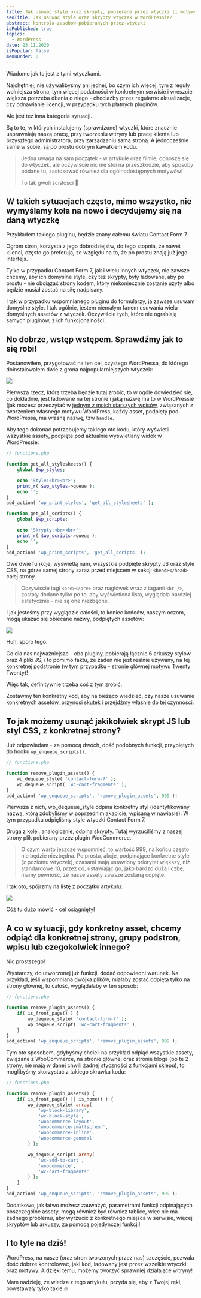 ```yaml
---
title: Jak usuwać style oraz skrypty, pobierane przez wtyczki (i motywy) w WordPressie?
seoTitle: Jak usuwać style oraz skrypty wtyczek w WordPressie?
abstract: kontrola-zasobow-pobieranych-przez-wtyczki
isPublished: true
topics:
  - WordPress
date: 23.11.2020
isPopular: false
menuOrder: 0
---
```


Wiadomo jak to jest z tymi wtyczkami.

Najchętniej, nie używalibyśmy ani jednej, bo czym ich więcej, tym z reguły wolniejsza strona, tym więcej podatności w konkretnym serwisie i wreszcie większa potrzeba dbania o niego - chociażby przez regularne aktualizacje, czy odnawianie licencji, w przypadku tych płatnych pluginów.


<VideoInterlude
  id="a6CtXekVir8"
  title="Własne bloki w WordPress Gutenberg #008 – panel boczny (sidebar)"
/>

Ale jest też inna kategoria sytuacji.

Są to te, w których instalujemy (sprawdzone) wtyczki, które znacznie usprawniają naszą pracę, przy tworzeniu witryny lub pracę klienta lub przyszłego administratora, przy zarządzaniu samą stroną. A jednocześnie same w sobie, są po prostu dobrym kawałkiem kodu.

> Jedna uwaga na sam początek - w artykule oraz filmie, odnoszę się do wtyczek, ale oczywiście nic nie stoi na przeszkodzie, aby sposoby podane tu, zastosować również dla ogólnodostępnych motywów!
>
> To tak gwoli ścisłości 🌷

## W takich sytuacjach często, mimo wszystko, nie wymyślamy koła na nowo i decydujemy się na daną wtyczkę

Przykładem takiego pluginu, będzie znany całemu światu Contact Form 7.

Ogrom stron, korzysta z jego dobrodziejstw, do tego stopnia, że nawet klienci, często go preferują, ze względu na to, że po prostu znają już jego interfejs.

Tylko w przypadku Contact Form 7, jak i wielu innych wtyczek, nie zawsze chcemy, aby ich domyślne style, czy też skrypty, były ładowane, aby po prostu - nie obciążać strony kodem, który niekoniecznie zostanie użyty albo będzie musiał zostać na siłę nadpisany.

I tak w przypadku wspomnianego pluginu do formularzy, ja zawsze usuwam domyślne style. I tak ogólnie, jestem niemałym fanem usuwania wielu domyślnych assetów z wtyczek. Oczywiście tych, które nie ograbiają samych pluginów, z ich funkcjonalności.

## No dobrze, wstęp wstępem. Sprawdźmy jak to się robi!

Postanowiłem, przygotować na ten cel, czystego WordPressa, do którego doinstalowałem dwie z grona najpopularniejszych wtyczek:

![](./wtyczki.jpg)

Pierwsza rzecz, którą trzeba będzie tutaj zrobić, to w ogóle dowiedzieć się, co dokładnie, jest ładowane na tej stronie i jaką nazwę ma to w WordPressie (jak możesz przeczytać w [jednym z moich starszych wpisów](./artykuly/jak-stworzyc-motyw-wordpress-006), związanych z tworzeniem własnego motywu WordPress, każdy asset, podpięty pod WordPressa, ma własną nazwę, tzw `handle`.

Aby tego dokonać potrzebujemy takiego oto kodu, który wyświetli wszystkie assety, podpięte pod aktualnie wyświetlany widok w WordPressie:

```php
// functions.php

function get_all_stylesheets() {
    global $wp_styles;

	echo 'Style:<br><br>';
    print_r( $wp_styles->queue );
	echo '';
}
add_action( 'wp_print_styles', 'get_all_stylesheets' );

function get_all_scripts() {
    global $wp_scripts;

	echo 'Skrypty:<br><br>';
    print_r( $wp_scripts->queue );
	echo '';
}
add_action( 'wp_print_scripts', 'get_all_scripts' );
```

Owe dwie funkcje, wyświetlą nam, wszystkie podpięte skrypty JS oraz style CSS, na górze samej strony zaraz przed miejscem w sekcji `<head></head>` całej strony.

> Oczywiście tagi `<pre></pre>` oraz nagłówek wraz z tagami `<br />`, zostały dodane tylko po to, aby wyświetlona lista, wyglądała bardziej estetycznie - nie są one niezbędne.

I jak jesteśmy przy wyglądzie całości, to koniec końców, naszym oczom, mogą ukazać się obiecane nazwy, podpiętych assetów:

![](./wszystkie-zasoby.jpg)

Huh, sporo tego.

Co dla nas najważniejsze - oba pluginy, pobierają łącznie 6 arkuszy stylów oraz 4 pliki JS, i to pomimo faktu, że żaden nie jest realnie używany, na tej konkretnej podstronie (w tym przypadku - stronie głównej motywu Twenty Twenty)!

Więc tak, definitywnie trzeba coś z tym zrobić.

Zostawmy ten konkretny kod, aby na bieżąco wiedzieć, czy nasze usuwanie konkretnych assetów, przynosi skutek i przejdźmy właśnie do tej czynności.

## To jak możemy usunąć jakikolwiek skrypt JS lub styl CSS, z konkretnej strony?

Już odpowiadam - za pomocą dwóch, dość podobnych funkcji, przypiętych do hooku `wp_enqueue_scripts()`.

```php
// functions.php

function remove_plugin_assets() {
	wp_dequeue_style( 'contact-form-7' );
	wp_dequeue_script( 'wc-cart-fragments' );
}
add_action( 'wp_enqueue_scripts', 'remove_plugin_assets', 999 );
```

Pierwsza z nich, wp_dequeue_style odpina konkretny styl (identyfikowany nazwą, którą zdobyliśmy w poprzednim akapicie, wpisaną w nawiasie). W tym przypadku odpięliśmy style wtyczki Contact Form 7.

Druga z kolei, analogicznie, odpina skrypty. Tutaj wyrzuciliśmy z naszej strony plik pobierany przez plugin WooCommerce.

> O czym warto jeszcze wspomnieć, to wartość 999, na końcu często nie będzie niezbędna. Po prostu, akcje, podpinające konkretne style (z poziomu wtyczek), czasami mają ustawiony priorytet większy, niż standardowe 10, przez co, ustawiając go, jako bardzo dużą liczbę, mamy pewność, że nasze assety zawsze zostaną odpięte.

I tak oto, spójrzmy na listę z początku artykułu:

![](./zasoby-po-usunieciu.jpg)

Cóż tu dużo mówić - cel osiągnięty!

## A co w sytuacji, gdy konkretny asset, chcemy odpiąć dla konkretnej strony, grupy podstron, wpisu lub czegokolwiek innego?

Nic prostszego!

Wystarczy, do utworzonej już funkcji, dodać odpowiedni warunek. Na przykład, jeśli wspomniana dwójka plików, miałaby zostać odpięta tylko na strony głównej, to całość, wyglądałaby w ten sposób:

```php
// functions.php

function remove_plugin_assets() {
  	if( is_front_page() ) {
        wp_dequeue_style( 'contact-form-7' );
        wp_dequeue_script( 'wc-cart-fragments' );
    }
}
add_action( 'wp_enqueue_scripts', 'remove_plugin_assets', 999 );
```

Tym oto sposobem, gdybyśmy chcieli na przykład odpiąć wszystkie assety, związane z WooCommerce, na stronie głównej oraz stronie bloga (bo te 2 strony, nie mają w danej chwili żadnej styczności z funkcjami sklepu), to moglibyśmy skorzystać z takiego skrawka kodu:

```php
// functions.php

function remove_plugin_assets() {
  	if( is_front_page() || is_home() ) {
		wp_dequeue_style( array(
			'wp-block-library',
			'wc-block-style',
			'woocommerce-layout',
			'woocommerce-smallscreen',
			'woocommerce-inline',
			'woocommerce-general'
		) );

		wp_dequeue_script( array(
			'wc-add-to-cart',
			'woocommerce',
			'wc-cart-fragments'
		) );
	}
}
add_action( 'wp_enqueue_scripts', 'remove_plugin_assets', 999 );
```

Dodatkowo, jak łatwo możesz zauważyć, parametrami funkcji odpinających poszczególne assety, mogą również być również tablice, więc nie ma żadnego problemu, aby wyrzucić z konkretnego miejsca w serwisie, więcej skryptów lub arkuszy, za pomocą pojedynczej funkcji!

## I to tyle na dziś!

WordPress, na nasze (oraz stron tworzonych przez nas) szczęście, pozwala dość dobrze kontrolować, jaki kod, ładowany jest przez wszelkie wtyczki oraz motywy. A dzięki temu, możemy tworzyć sprawniej działające witryny!

Mam nadzieję, że wiedza z tego artykułu, przyda się, aby z Twojej ręki, powstawały tylko takie 🔥
